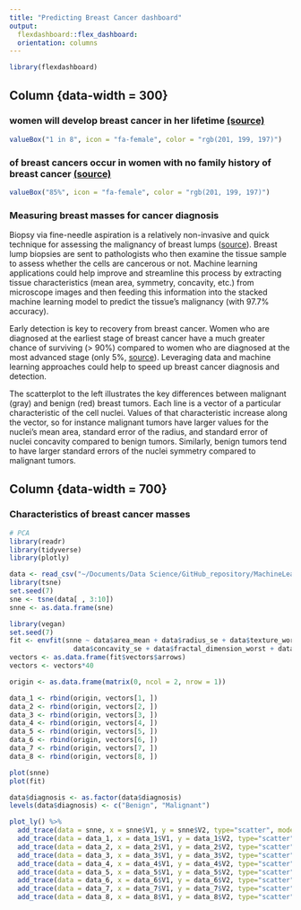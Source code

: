 ```yaml
---
title: "Predicting Breast Cancer dashboard"
output: 
  flexdashboard::flex_dashboard:
  orientation: columns
---
```


```r
library(flexdashboard)
```

Column {data-width = 300}
-----------------------------------------------------------------------

### women will develop breast cancer in her lifetime [(source)](http://www.breastcancer.org/symptoms/understand_bc/statistics)

```r
valueBox("1 in 8", icon = "fa-female", color = "rgb(201, 199, 197)")
```

### of breast cancers occur in women with no family history of breast cancer [(source)](http://www.breastcancer.org/symptoms/understand_bc/statistics)

```r
valueBox("85%", icon = "fa-female", color = "rgb(201, 199, 197)")
```

### Measuring breast masses for cancer diagnosis 

Biopsy via fine-needle aspiration is a relatively non-invasive and quick technique for assessing the malignancy of breast lumps ([source](https://bmccancer.biomedcentral.com/articles/10.1186/1471-2407-12-41)). Breast lump biopsies are sent to pathologists who then examine the tissue sample to assess whether the cells are cancerous or not. Machine learning applications could help improve and streamline this process by extracting tissue characteristics (mean area, symmetry, concavity, etc.) from microscope images and then feeding this information into the stacked machine learning model to predict the tissue's malignancy (with 97.7% accuracy). 

Early detection is key to recovery from breast cancer. Women who are diagnosed at the earliest stage of breast cancer have a much greater chance of surviving (> 90%) compared to women who are diagnosed at the most advanced stage (only 5%, [source](http://www.cancerresearchuk.org/about-cancer/cancer-symptoms/why-is-early-diagnosis-important)). Leveraging data and machine learning approaches could help to speed up breast cancer diagnosis and detection.

The scatterplot to the left illustrates the key differences between malignant (gray) and benign (red) breast tumors. Each line is a vector of a particular characteristic of the cell nuclei. Values of that characteristic increase along the vector, so for instance malignant tumors have larger values for the nuclei's mean area, standard error of the radius, and standard error of nuclei concavity compared to benign tumors. Similarly, benign tumors tend to have larger standard errors of the nuclei symmetry compared to malignant tumors.

Column {data-width = 700}
-----------------------------------------------------------------------

### Characteristics of breast cancer masses

```r
# PCA
library(readr)
library(tidyverse)
library(plotly)

data <- read_csv("~/Documents/Data Science/GitHub_repository/MachineLearningPortfolio/PredictingBreastCancer/data.csv")
library(tsne)
set.seed(7)
sne <- tsne(data[ , 3:10])
snne <- as.data.frame(sne)

library(vegan)
set.seed(7)
fit <- envfit(snne ~ data$area_mean + data$radius_se + data$texture_worst + data$smoothness_worst + data$symmetry_worst + 
                data$concavity_se + data$fractal_dimension_worst + data$symmetry_se)
vectors <- as.data.frame(fit$vectors$arrows)
vectors <- vectors*40

origin <- as.data.frame(matrix(0, ncol = 2, nrow = 1))

data_1 <- rbind(origin, vectors[1, ])
data_2 <- rbind(origin, vectors[2, ])
data_3 <- rbind(origin, vectors[3, ])
data_4 <- rbind(origin, vectors[4, ])
data_5 <- rbind(origin, vectors[5, ])
data_6 <- rbind(origin, vectors[6, ])
data_7 <- rbind(origin, vectors[7, ])
data_8 <- rbind(origin, vectors[8, ])

plot(snne)
plot(fit)

data$diagnosis <- as.factor(data$diagnosis)
levels(data$diagnosis) <- c("Benign", "Malignant")

plot_ly() %>% 
  add_trace(data = snne, x = snne$V1, y = snne$V2, type="scatter", mode="markers", opacity = 0.7, color = ~data$diagnosis, colors = "Set1") %>% 
  add_trace(data = data_1, x = data_1$V1, y = data_1$V2, type="scatter", mode = "lines", name = "mean area", colors = "Set1") %>%
  add_trace(data = data_2, x = data_2$V1, y = data_2$V2, type="scatter", mode = "lines", name = "radius (SE)", colors = "Set1") %>%
  add_trace(data = data_3, x = data_3$V1, y = data_3$V2, type="scatter", mode = "lines", name = "texture (worst)", colors = "Set1") %>%
  add_trace(data = data_4, x = data_4$V1, y = data_4$V2, type="scatter", mode = "lines", name = "smoothness (worst)", colors = "Set1") %>%
  add_trace(data = data_5, x = data_5$V1, y = data_5$V2, type="scatter", mode = "lines", name = "symmetry (worst)", colors = "Set1") %>%
  add_trace(data = data_6, x = data_6$V1, y = data_6$V2, type="scatter", mode = "lines", name = "cell concavity (SE)", colors = "Set1") %>%
  add_trace(data = data_7, x = data_7$V1, y = data_7$V2, type="scatter", mode = "lines", name = "fractal dimension (worst)", colors = "Set1") %>%
  add_trace(data = data_8, x = data_8$V1, y = data_8$V2, type="scatter", mode = "lines", name = "symmetry (SE)", colors = "Set1") 


```

